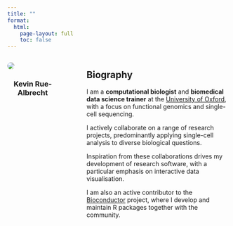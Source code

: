 ```yaml
---
title: ""
format: 
  html:
    page-layout: full
    toc: false
---
```


:::: {.columns}

::: {.column width="25%"}
![](static/images/kevinrue.jpg){style="border-radius: 50%"}

### Kevin Rue-Albrecht {style="text-align: center"}

:::

::: {.column width="5%"}

:::

::: {.column width="70%"}
## Biography

I am a **computational biologist** and **biomedical data science trainer** at the [University of Oxford](https://ox.ac.uk), with a focus on functional genomics and single-cell sequencing.

I actively collaborate on a range of research projects, predominantly applying single-cell analysis to diverse biological questions.

Inspiration from these collaborations drives my development of research software, with a particular emphasis on interactive data visualisation.

I am also an active contributor to the [Bioconductor](https://www.bioconductor.org/) project, where I develop and maintain R packages together with the community.
:::

::::
